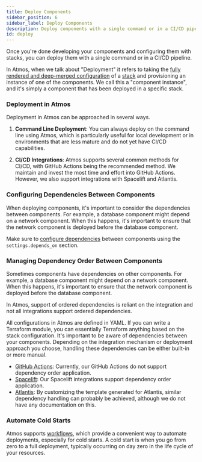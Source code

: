 ```yaml
---
title: Deploy Components
sidebar_position: 6
sidebar_label: Deploy Components
description: Deploy components with a single command or in a CI/CD pipeline.
id: deploy
---
```


<Intro>
    Once you're done developing your components and configuring them with stacks, you can deploy them with a single command or in a CI/CD pipeline.
</Intro>


In Atmos, when we talk about "Deployment" it refers to taking the [fully rendered and deep-merged configuration](/core-concepts/describe) of a [stack](/core-concepts/stacks) and provisioning an instance of one of the components. We call this a "component instance", and it's simply a component that has been deployed in a specific stack.

### Deployment in Atmos

Deployment in Atmos can be approached in several ways. 

1. **Command Line Deployment**: You can always deploy on the command line using Atmos, which is particularly useful for local development or in environments that are less mature and do not yet have CI/CD capabilities.

2. **CI/CD Integrations**: Atmos supports several common methods for CI/CD, with GitHub Actions being the recommended method. We maintain and invest the most time and effort into GitHub Actions. However, we also support integrations with Spacelift and Atlantis.

### Configuring Dependencies Between Components

When deploying components, it's important to consider the dependencies between components. For example, a database component might depend on a network component. When this happens, it's important to ensure that the network component is deployed before the database component.

Make sure to [configure dependencies](/core-concepts/stacks/dependencies) between components using the `settings.depends_on` section. 

### Managing Dependency Order Between Components

Sometimes components have dependencies on other components. For example, a database component might depend on a network component. When this happens, it's important to ensure that the network component is deployed before the database component. 

In Atmos, support of ordered dependencies is reliant on the integration and not all integrations support ordered dependencies. 

All configurations in Atmos are defined in YAML. If you can write a Terraform module, you can essentially Terraform anything based on the stack configuration. It's important to be aware of dependencies between your components. Depending on the integration mechanism or deployment approach you choose, handling these dependencies can be either built-in or more manual.

- [GitHub Actions](/integrations/github-actions): Currently, our GitHub Actions do not support dependency order application.
- [Spacelift](/integrations/spacelift): Our Spacelift integrations support dependency order application.
- [Atlantis](/integrations/atlantis): By customizing the template generated for Atlantis, similar dependency handling can probably be achieved, although we do not have any documentation on this.


### Automate Cold Starts

Atmos supports [workflows](/core-concepts/workflows), which provide a convenient way to automate deployments, especially for cold starts. A cold start is when you go from zero to a full deployment, typically occurring on day zero in the life cycle of your resources.
